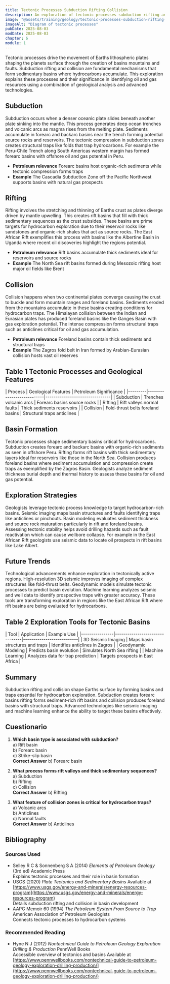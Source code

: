 ```yaml
---
title: Tectonic Processes Subduction Rifting Collision
description: An exploration of tectonic processes subduction rifting and collision detailing their role in shaping Earths surface and forming sedimentary basins critical for hydrocarbon exploration
image: "@assets/training/geology/tectonic-processes-subduction-rifting-collision/cover.jpg"
imageAlt: "Diagram of tectonic processes"
pubDate: 2025-08-03
modDate: 2025-08-03
chapter: 6
module: 1
---
```


Tectonic processes drive the movement of Earths lithospheric plates shaping the planets surface through the creation of basins mountains and faults. Subduction rifting and collision are fundamental mechanisms that form sedimentary basins where hydrocarbons accumulate. This exploration explains these processes and their significance in identifying oil and gas resources using a combination of geological analysis and advanced technologies.

## Subduction

Subduction occurs when a denser oceanic plate slides beneath another plate sinking into the mantle. This process generates deep ocean trenches and volcanic arcs as magma rises from the melting plate. Sediments accumulate in forearc and backarc basins near the trench forming potential source rocks and reservoirs. The tectonic compression in subduction zones creates structural traps like folds that trap hydrocarbons. For example the Peru-Chile Trench along South Americas western margin has formed forearc basins with offshore oil and gas potential in Peru.

* **Petroleum relevance** Forearc basins host organic-rich sediments while tectonic compression forms traps
* **Example** The Cascadia Subduction Zone off the Pacific Northwest supports basins with natural gas prospects

## Rifting

Rifting involves the stretching and thinning of Earths crust as plates diverge driven by mantle upwelling. This creates rift basins that fill with thick sedimentary sequences as the crust subsides. These basins are prime targets for hydrocarbon exploration due to their reservoir rocks like sandstones and organic-rich shales that act as source rocks. The East African Rift exemplifies this process with basins like the Albertine Basin in Uganda where recent oil discoveries highlight the regions potential.

* **Petroleum relevance** Rift basins accumulate thick sediments ideal for reservoirs and source rocks
* **Example** The North Sea rift basins formed during Mesozoic rifting host major oil fields like Brent

## Collision

Collision happens when two continental plates converge causing the crust to buckle and form mountain ranges and foreland basins. Sediments eroded from the mountains accumulate in these basins creating conditions for hydrocarbon traps. The Himalayan collision between the Indian and Eurasian plates has produced foreland basins like the Ganges Basin with gas exploration potential. The intense compression forms structural traps such as anticlines critical for oil and gas accumulation.

* **Petroleum relevance** Foreland basins contain thick sediments and structural traps
* **Example** The Zagros fold belt in Iran formed by Arabian-Eurasian collision hosts vast oil reserves

## Table 1 Tectonic Processes and Geological Features

<div class="table-wrapper">
| Process   | Geological Features        | Petroleum Significance         |
|---------|---------------------------|--------------------------------|
| Subduction    | Trenches volcanic arcs        | Forearc basins source rocks       |
| Rifting       | Rift valleys normal faults    | Thick sediments reservoirs        |
| Collision     | Fold-thrust belts foreland basins | Structural traps anticlines   |
</div>

## Basin Formation

Tectonic processes shape sedimentary basins critical for hydrocarbons. Subduction creates forearc and backarc basins with organic-rich sediments as seen in offshore Peru. Rifting forms rift basins with thick sedimentary layers ideal for reservoirs like those in the North Sea. Collision produces foreland basins where sediment accumulation and compression create traps as exemplified by the Zagros Basin. Geologists analyze sediment thickness burial depth and thermal history to assess these basins for oil and gas potential.

## Exploration Strategies

Geologists leverage tectonic process knowledge to target hydrocarbon-rich basins. Seismic imaging maps basin structures and faults identifying traps like anticlines or pinchouts. Basin modeling evaluates sediment thickness and source rock maturation particularly in rift and foreland basins. Assessing tectonic stability helps avoid drilling hazards such as fault reactivation which can cause wellbore collapse. For example in the East African Rift geologists use seismic data to locate oil prospects in rift basins like Lake Albert.

## Future Trends

Technological advancements enhance exploration in tectonically active regions. High-resolution 3D seismic improves imaging of complex structures like fold-thrust belts. Geodynamic models simulate tectonic processes to predict basin evolution. Machine learning analyzes seismic and well data to identify prospective traps with greater accuracy. These tools are transforming exploration in regions like the East African Rift where rift basins are being evaluated for hydrocarbons.

## Table 2 Exploration Tools for Tectonic Basins

<div class="table-wrapper">
| Tool             | Application                     | Example Use                |
|----------------|--------------------------------|---------------------------|
| 3D Seismic Imaging   | Maps basin structures and traps    | Identifies anticlines in Zagros |
| Geodynamic Modeling  | Predicts basin evolution           | Simulates North Sea rifting   |
| Machine Learning     | Analyzes data for trap prediction  | Targets prospects in East Africa |
</div>

## Summary

Subduction rifting and collision shape Earths surface by forming basins and traps essential for hydrocarbon exploration. Subduction creates forearc basins rifting forms sediment-rich rift basins and collision produces foreland basins with structural traps. Advanced technologies like seismic imaging and machine learning enhance the ability to target these basins effectively.

## Cuestionario

1. **Which basin type is associated with subduction?**
  <br/> a) Rift basin
  <br/> b) Forearc basin
  <br/> c) Strike-slip basin
  <br/> **Correct Answer** b) Forearc basin

2. **What process forms rift valleys and thick sedimentary sequences?**
  <br/> a) Subduction
  <br/> b) Rifting
  <br/> c) Collision
  <br/> **Correct Answer** b) Rifting

3. **What feature of collision zones is critical for hydrocarbon traps?**
  <br/> a) Volcanic arcs
  <br/> b) Anticlines
  <br/> c) Normal faults
  <br/> **Correct Answer** b) Anticlines

## Bibliography

### Sources Used

* Selley R C & Sonnenberg S A (2014) *Elements of Petroleum Geology* (3rd ed) Academic Press  
  Explains tectonic processes and their role in basin formation
* USGS (2020) *Plate Tectonics and Sedimentary Basins* Available at [https://www.usgs.gov/energy-and-minerals/energy-resources-program](https://www.usgs.gov/energy-and-minerals/energy-resources-program)  
  Details subduction rifting and collision in basin development
* AAPG Memoir 60 (1994) *The Petroleum System From Source to Trap* American Association of Petroleum Geologists  
  Connects tectonic processes to hydrocarbon systems

### Recommended Reading

* Hyne N J (2012) *Nontechnical Guide to Petroleum Geology Exploration Drilling & Production* PennWell Books  
  Accessible overview of tectonics and basins Available at [https://www.pennwellbooks.com/nontechnical-guide-to-petroleum-geology-exploration-drilling-production/](https://www.pennwellbooks.com/nontechnical-guide-to-petroleum-geology-exploration-drilling-production/)
